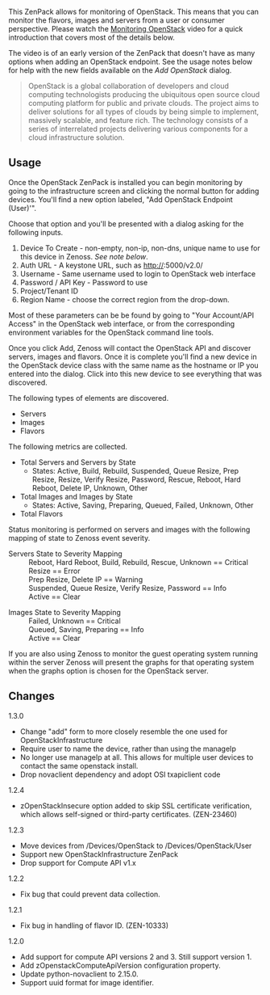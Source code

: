 This ZenPack allows for monitoring of OpenStack. This means that you can monitor the flavors, images and servers from a user or consumer perspective.  Please watch the [http://www.youtube.com/watch?v=-43gnQLbX9g Monitoring OpenStack] video for a quick introduction that covers most of the details below.

{{note}} The video is of an early version of the ZenPack that doesn't have as many options when adding an OpenStack endpoint. See the usage notes below for help with the new fields available on the ''Add OpenStack'' dialog.

<blockquote>
OpenStack is a global collaboration of developers and cloud computing technologists producing the ubiquitous open source cloud computing platform for public and private clouds. The project aims to deliver solutions for all types of clouds by being simple to implement, massively scalable, and feature rich. The technology consists of a series of interrelated projects delivering various components for a cloud infrastructure solution.
</blockquote>

== Usage ==
Once the OpenStack ZenPack is installed you can begin monitoring by going to the infrastructure screen and clicking the normal button for adding devices. You'll find a new option labeled, "Add OpenStack Endpoint (User)'".

Choose that option and you'll be presented with a dialog asking for the following inputs.

# Device To Create - non-empty, non-ip, non-dns, unique name to use for this device in Zenoss. ''See note below''.
# Auth URL - A keystone URL, such as http://<hostname>:5000/v2.0/
# Username - Same username used to login to OpenStack web interface
# Password / API Key - Password to use
# Project/Tenant ID
# Region Name - choose the correct region from the drop-down. 

Most of these parameters can be be found by going to "Your Account/API Access"
in the OpenStack web interface, or from the corresponding environment variables
for the OpenStack command line tools.

Once you click Add, Zenoss will contact the OpenStack API and discover servers, images and flavors. Once it is complete you'll find a new device in the OpenStack device class with the same name as the hostname or IP you entered into the dialog. Click into this new device to see everything that was discovered.

The following types of elements are discovered.
* Servers
* Images
* Flavors

The following metrics are collected.
* Total Servers and Servers by State
** States: Active, Build, Rebuild, Suspended, Queue Resize, Prep Resize, Resize, Verify Resize, Password, Rescue, Reboot, Hard Reboot, Delete IP, Unknown, Other
* Total Images and Images by State
** States: Active, Saving, Preparing, Queued, Failed, Unknown, Other
* Total Flavors

Status monitoring is performed on servers and images with the following mapping of state to Zenoss event severity.

;Servers State to Severity Mapping
: Reboot, Hard Reboot, Build, Rebuild, Rescue, Unknown == Critical
: Resize == Error
: Prep Resize, Delete IP == Warning
: Suspended, Queue Resize, Verify Resize, Password == Info
: Active == Clear

;Images State to Severity Mapping
: Failed, Unknown == Critical
: Queued, Saving, Preparing == Info
: Active == Clear

If you are also using Zenoss to monitor the guest operating system running within the server Zenoss will present the graphs for that operating system when the graphs option is chosen for the OpenStack server.

== Changes ==

;1.3.0
* Change "add" form to more closely resemble the one used for OpenStackInfrastructure
* Require user to name the device, rather than using the manageIp
* No longer use manageIp at all.  This allows for multiple user devices to contact the same openstack install.
* Drop novaclient dependency and adopt OSI txapiclient code

;1.2.4
* zOpenStackInsecure option added to skip SSL certificate verification, which allows self-signed or third-party certificates. (ZEN-23460)

;1.2.3
* Move devices from /Devices/OpenStack to /Devices/OpenStack/User
* Support new OpenStackInfrastructure ZenPack
* Drop support for Compute API v1.x

;1.2.2
* Fix bug that could prevent data collection.

;1.2.1
* Fix bug in handling of flavor ID. (ZEN-10333)

;1.2.0
* Add support for compute API versions 2 and 3. Still support version 1.
* Add zOpenstackComputeApiVersion configuration property.
* Update python-novaclient to 2.15.0.
* Support uuid format for image identifier.
